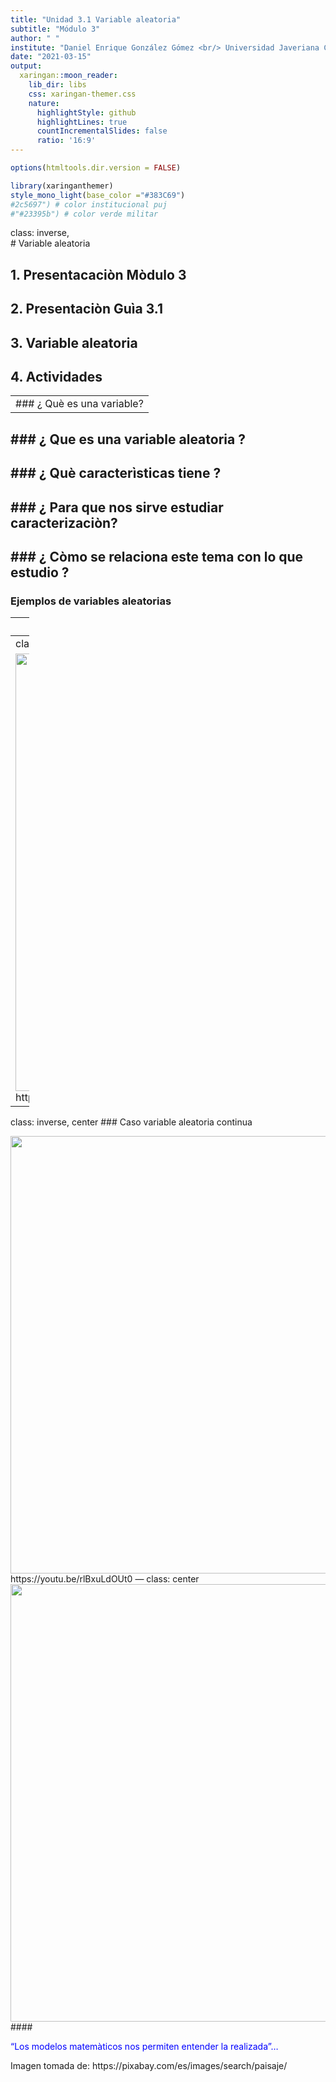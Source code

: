 ```yaml
---
title: "Unidad 3.1 Variable aleatoria"
subtitle: "Módulo 3"
author: " "
institute: "Daniel Enrique González Gómez <br/> Universidad Javeriana Cali"
date: "2021-03-15"
output:
  xaringan::moon_reader:
    lib_dir: libs
    css: xaringan-themer.css
    nature:
      highlightStyle: github
      highlightLines: true
      countIncrementalSlides: false
      ratio: '16:9'
---
```

```r
options(htmltools.dir.version = FALSE)
```

```r
library(xaringanthemer)
style_mono_light(base_color ="#383C69")
#2c5697") # color institucional puj  
#"#23395b") # color verde militar

```
class: inverse,  
# Variable aleatoria


## 1. Presentacaciòn Mòdulo 3

## 2. Presentaciòn Guìa 3.1

## 3. Variable aleatoria

## 4. Actividades


---
### ¿ Què es una variable? <br/>
--

### ¿ Que es una variable aleatoria ?<br/>
--

### ¿ Què caracterìsticas tiene ?<br/>
--

### ¿ Para que nos sirve estudiar caracterizaciòn?<br/>
--

### ¿ Còmo se relaciona este tema con lo que estudio ?<br/>
--

### Ejemplos de variables aleatorias <br/>

---
class: center inverse
### Variable aleatoria

<img src="imagenes/Modulo3.png" width="700">
<br/>
https://youtu.be/ABhDYVIfF0w


---
class: inverse, center 
### Caso variable aleatoria discreta

<img src="imagenes/Modulo3.png" width="700">
<br/>
https://youtu.be/CUMJ-MUiMaY

---
class: inverse, center 
### Caso variable aleatoria continua

<img src="imagenes/Modulo3.png" width="700">
<br/>
https://youtu.be/rlBxuLdOUt0
---
class: center
<img src="imagenes/modelos.jpg" width="700">
<br/>
#### <p style="color:blue"> “Los modelos matemàticos nos permiten entender la realizada”...</p>
<p style="color:blue"> Imagen tomada de: https://pixabay.com/es/images/search/paisaje/





